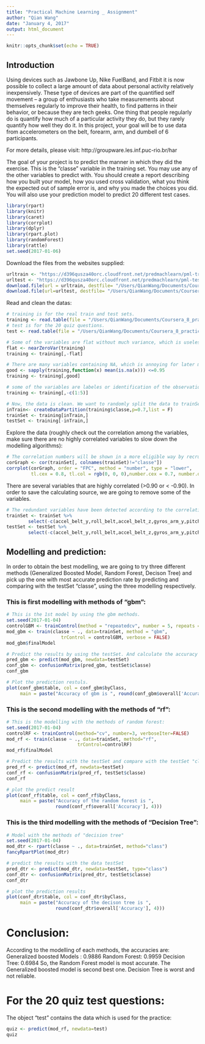 ```yaml
---
title: "Practical Machine Learning _ Assignment"
author: "Qian Wang"
date: "January 4, 2017"
output: html_document
---
```


```r
knitr::opts_chunk$set(echo = TRUE)
```

## Introduction

Using devices such as Jawbone Up, Nike FuelBand, and Fitbit it is now possible to collect a large amount of data about personal activity relatively inexpensively. These type of devices are part of the quantified self movement – a group of enthusiasts who take measurements about themselves regularly to improve their health, to find patterns in their behavior, or because they are tech geeks. One thing that people regularly do is quantify how much of a particular activity they do, but they rarely quantify how well they do it. In this project, your goal will be to use data from accelerometers on the belt, forearm, arm, and dumbell of 6 participants.

For more details, please visit: http://groupware.les.inf.puc-rio.br/har

The goal of your project is to predict the manner in which they did the exercise. This is the "classe" variable in the training set. You may use any of the other variables to predict with. You should create a report describing how you built your model, how you used cross validation, what you think the expected out of sample error is, and why you made the choices you did. You will also use your prediction model to predict 20 different test cases.

```r
library(rpart)
library(knitr)
library(caret)
library(corrplot)
library(dplyr)
library(rpart.plot)
library(randomForest)
library(rattle)
set.seed(2017-01-06)
```


Download the files from the websites supplied:

```r
urltrain <- "https://d396qusza40orc.cloudfront.net/predmachlearn/pml-training.csv"
urltest <- "https://d396qusza40orc.cloudfront.net/predmachlearn/pml-testing.csv"
download.file(url = urltrain, destfile= "/Users/QianWang/Documents/Coursera_8_practicalMachineLearning/week4/training.csv",method = "curl")
download.file(url=urltest, destfile= "/Users/QianWang/Documents/Coursera_8_practicalMachineLearning/week4/test.csv")
```

Read and clean the datas:

```r
# training is for the real train and test sets.
training <- read.table(file = "/Users/QianWang/Documents/Coursera_8_practicalMachineLearning/week4/training.csv", header = T, sep = ",")
# test is for the 20 quiz questions.
test <- read.table(file = "/Users/QianWang/Documents/Coursera_8_practicalMachineLearning/week4/test.csv", header = T, sep = ",")

# Some of the variables are flat without much variance, which is uselessful for correlation detection. So we are going to remove them.
flat <- nearZeroVar(training)
training <- training[,-flat]

# There are many variables containing NA, which is annoying for later modelling. We are going to remove the variables that are mostly NAs.
good <- sapply(training,function(x) mean(is.na(x))) <=0.95
training <- training[,good]

# some of the variables are labeles or identification of the observations. They have nothing to do with the correlation or modelling. We will pick them off the data set.
training <- training[,-c(1:5)]

# Now, the data is clean. We want to randomly split the data to trainSet and testSet.
inTrain<- createDataPartition(training$classe,p=0.7,list = F)
trainSet <- training[inTrain,]
testSet <- training[-inTrain,]
```

Explore the data (roughly check out the correlation among the variables, make sure there are no highly correlated variables to slow down the modelling algorithms):

```r
# The correlation numbers will be shown in a more eligible way by recruiting corrplot function. The darker red and blue indicates the higher correlation.
corGraph <- cor(trainSet[, colnames(trainSet)!="classe"])
corrplot(corGraph, order = "FPC", method = "number", type = "lower", 
         tl.cex = 0.8, tl.col = rgb(0, 0, 0),number.cex = 0.7, number.digits = 2)
```

There are several variables that are highly correlated (>0.90 or < -0.90). In order to save the calculating source, we are going to remove some of the variables.

```r
# The redundant variables have been detected according to the correlation number shown above. Those variables which share over 0.90 (or less than -0.90) correlation will be removed and left only one variable.
trainSet <- trainSet %>%
        select(-c(accel_belt_y,roll_belt,accel_belt_z,gyros_arm_y,pitch_belt,gyros_dumbbell_z,gyros_dumbbell_x,gyros_forearm_z))
testSet <- testSet %>%
        select(-c(accel_belt_y,roll_belt,accel_belt_z,gyros_arm_y,pitch_belt,gyros_dumbbell_z,gyros_dumbbell_x,gyros_forearm_z))
```


## Modelling and prediction:
In order to obtain the best modelling, we are going to try three different methods (Generalized Boosted Model, Random Forest, Decison Tree) and pick up the one with most accurate prediction rate by predicting and comparing with the testSet "classe", using the three modelling respectively.

### This is first modelling with methods of "gbm":

```r
# This is the 1st model by using the gbm methods.
set.seed(2017-01-04)
controlGBM <- trainControl(method = "repeatedcv", number = 5, repeats = 1)
mod_gbm <- train(classe ~ ., data=trainSet, method = "gbm",
                    trControl = controlGBM, verbose = FALSE)
mod_gbm$finalModel
```

```r
# Predict the results by using the testSet. And calculate the accuracy by comparing with the testSet "classe".
pred_gbm <- predict(mod_gbm, newdata=testSet)
conf_gbm <- confusionMatrix(pred_gbm, testSet$classe)
conf_gbm
```

```r
# Plot the prediction restuls.
plot(conf_gbm$table, col = conf_gbm$byClass, 
     main = paste("Accuracy of gbm is ", round(conf_gbm$overall['Accuracy'], 4)))
```

### This is the second modelling with the methods of "rf":

```r
# This is the modelling with the methods of random forest:
set.seed(2017-01-04)
controlRF <- trainControl(method="cv", number=3, verboseIter=FALSE)
mod_rf <- train(classe ~ ., data=trainSet, method="rf",
                          trControl=controlRF)
mod_rf$finalModel
```

```r
# Predict the results with the testSet and compare with the testSet "classe"
pred_rf <- predict(mod_rf, newdata=testSet)
conf_rf <- confusionMatrix(pred_rf, testSet$classe)
conf_rf
```

```r
# plot the predict result
plot(conf_rf$table, col = conf_rf$byClass, 
     main = paste("Accuracy of the random forest is ",
                  round(conf_rf$overall['Accuracy'], 4)))
```

### This is the third modelling with the methods of "Decision Tree":

```r
# Model with the methods of "decision tree"
set.seed(2017-01-04)
mod_dtr <- rpart(classe ~ ., data=trainSet, method="class")
fancyRpartPlot(mod_dtr)
```

```r
# predict the results with the data testSet
pred_dtr <- predict(mod_dtr, newdata=testSet, type="class")
conf_dtr <- confusionMatrix(pred_dtr, testSet$classe)
conf_dtr
```

```r
# plot the prediction results
plot(conf_dtr$table, col = conf_dtr$byClass, 
     main = paste("Accuracy of the decison tree is ",
                  round(conf_dtr$overall['Accuracy'], 4)))
```

# Conclusion:
According to the modelling of each methods, the accuracies are:
Generalized boosted Models : 0.9886
Random Forest: 0.9959 
Decision Tree: 0.6984
So, the Random Forest model is most accurate. The Generalized boosted model is second best one. Decision Tree is worst and not reliable.

# For the 20 quiz test questions:
The object "test" contains the data which is used for the practice:

```r
quiz <- predict(mod_rf, newdata=test)
quiz
```



